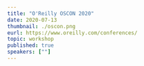 ---
title: "O'Reilly OSCON 2020"
date: 2020-07-13
thumbnail: ./oscon.png
eurl: https://www.oreilly.com/conferences/
topic: workshop
published: true
speakers: [""]
---
